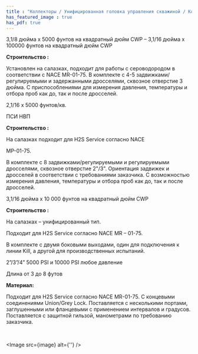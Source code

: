 ```yaml
---
title : "Коллекторы / Унифицированная головка управления скважиной / Коллектор данных"
has_featured_image : true
has_pdf: true
---
```


3,1/8 дюйма x 5000 фунтов на квадратный дюйм CWP – 3,1/16 дюйма x 100000 фунтов на квадратный дюйм CWP

**Строительство :**

Установлен на салазках, подходит для работы с сероводородом в соответствии с NACE MR-01-75. В комплекте с 4-5 задвижками/регулируемыми и задержанными дросселями, сквозное отверстие 3 дюйма. С приспособлениями для измерения давления, температуры и отбора проб как до, так и после дросселей.

2,1/16 х 5000 фунтов/кв.

ПСИ НВП

**Строительство :**

На салазках подходит для H2S Service согласно NACE

МР-01-75.

В комплекте с 8 задвижками/регулируемыми и регулируемыми дросселями, сквозное отверстие 2"/3". Ориентация задвижек и дросселей в соответствии с требованиями заказчика. С возможностью измерения давления, температуры и отбора проб как до, так и после дросселей.

3,1/16 дюйма x 10 000 фунтов на квадратный дюйм CWP

**Строительство :**

На салазках – унифицированный тип.

Подходит для H2S Service согласно NACE MR – 01-75.

В комплекте с двумя боковыми выходами, один для подключения к линии Kill, а другой для производственных испытаний.

2”/3”/4” 5000 PSI и 10000 PSI любое давление

Длина от 3 до 8 футов

**Материал:**

Подходит для H2S Service согласно NACE MR-01-75. С концевыми соединениями Union/Grey Lock. Поставляется с несколькими портами, заглушенными или фланцевыми с применением интервалов и градусов. Поставляется с защитной гильзой, манометрами по требованию заказчика.

<br />

<Image src={image} alt={''} />